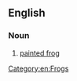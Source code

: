 ==English==

===Noun===
{{en-noun|head=[[disc]]-[[tongued]] [[frog]]}}

# [[painted frog]]

[[Category:en:Frogs]]
